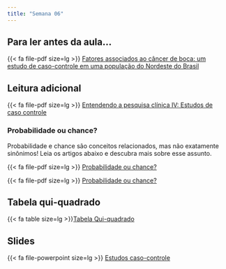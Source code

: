 ```yaml
---
title: "Semana 06"
---
```


## Para ler antes da aula...

{{< fa file-pdf size=lg >}} [Fatores associados ao câncer de boca: um estudo de caso-controle em uma população do Nordeste do Brasil](/artigos/fatores_cancer_boca_caso_controle.pdf)

<!-- {{< fa file-pdf size=lg >}} [Prevalência e fatores associados ao bruxismo em universitários: um estudo transversal piloto](/artigos/Prevalência_fatores_associados_bruxismo_estudo_transversal.pdf) -->

## Leitura adicional

{{< fa file-pdf size=lg >}} [Entendendo a pesquisa clínica IV: Estudos de caso controle](/artigos/Entendendo_estudos_caso_controle.pdf)

<!-- {{< fa file-pdf size=lg >}} [Tópicos de metodologia de pesquisa: Estudos de corte transversal](/artigos/Entendendo_estudos_transversais.pdf) -->

### Probabilidade ou chance?

Probabilidade e chance são conceitos relacionados, mas não exatamente sinônimos! Leia os artigos abaixo e descubra mais sobre esse assunto.

{{< fa file-pdf size=lg >}} [Probabilidade ou chance?](/artigos/Probabilidade_ou_chance_01.pdf)

{{< fa file-pdf size=lg >}} [Probabilidade ou chance?](/artigos/Probabilidade_ou_chance.pdf)


## Tabela qui-quadrado

{{< fa table size=lg >}}[Tabela Qui-quadrado](/documentos/Tabela da Qui-quadrado.pdf)

## Slides

{{< fa file-powerpoint size=lg >}} [Estudos caso-controle](/aulas/Planejamento/#/estudo-caso-controle "Estudo caso-controle"){aria-label="Estudo caso-controle"}

<!-- {{< fa file-powerpoint size=lg >}} [Estudos transversais](/aulas/Planejamento/#/estudos-transversais "Estudos transversais"){aria-label="Estudos transversais"} -->
